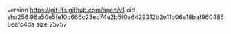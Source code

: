 version https://git-lfs.github.com/spec/v1
oid sha256:98a50e5fe10c666c23ed74e2b5f0e6429312b2e11b06e18baf9604858eafc4da
size 25757
